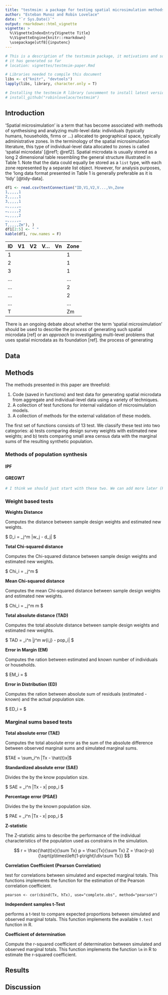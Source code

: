 ```yaml
---
title: "testmsim: a package for testing spatial microsimulation methods"
author: "Esteban Munoz and Robin Lovelace"
date: "`r Sys.Date()`"
output: rmarkdown::html_vignette
vignette: >
  %\VignetteIndexEntry{Vignette Title}
  %\VignetteEngine{knitr::rmarkdown}
  \usepackage[utf8]{inputenc}
---
```


```r
# This is a description of the testsmsim package, it motivations and some results
# it has generated so far
# location: vignettes/testmsim-paper.Rmd

# Libraries needed to compile this document
libs <- c("knitr", "devtools")
lapply(libs, library, character.only = T)

# Installing the testmsim R library (uncomment to install latest version)
# install_github("robinlovelace/testmsim")
```

## Introduction

'Spatial microsimulation' is a term that has become associated with methods
of synthesising and analyzing multi-level data: individuals (typically humans,
households, firms or ...) allocated to geographical space, typically
administrative zones. In the terminology of the spatial microsimulation
literature, this type of individual-level data allocated to zones is
called 'spatial microdata' [@ref1; @ref2]. Spatial microdata is usually
stored as a long 2 dimensional table resembling the general structure
illustrated in Table 1. Note that the data could equally be stored as
a `list` type, with each zone represented by a separate list object. However,
for analysis purposes, the 'long data format presented in Table 1 is
generally preferable as it is 'tidy' [@tidy-data].


```r
df1 <- read.csv(textConnection("ID,V1,V2,V...,Vn,Zone
1,,,,,1
2,,,,,1
3,,,,,1
…,,,,,…
…,,,,,2
…,,,,,2
…,,,,,…
T,,,,,Zm"), )
df1[2:5] <- " "
kable(df1, row.names = F)
```

|ID |V1 |V2 |V... |Vn |Zone |
|:--|:--|:--|:----|:--|:----|
|1  |   |   |     |   |1    |
|2  |   |   |     |   |1    |
|3  |   |   |     |   |1    |
|…  |   |   |     |   |…    |
|…  |   |   |     |   |2    |
|…  |   |   |     |   |2    |
|…  |   |   |     |   |…    |
|T  |   |   |     |   |Zm   |


There is an ongoing debate about whether the term 'spatial microsimulation'
should be used to describe the *process* of generating such spatial microdata
[ref] or an *approach* to investigating multi-level problems that uses spatial
microdata as its foundation [ref].
the process of generating 

## Data

## Methods

The methods presented in this paper are threefold: 

1. Code (saved in functions) and test data for generating spatial microdata from 
	aggregate and individual-level data using a variety of techniques.
2. A collection of test functions for internal validation of microsimulation models.
3. A collection of methods for the external validation of these models.

The first set of functions consists of 13 test. We classify these test into two
categories: a) tests comparing design survey weights with estimated new weights;
and b) tests comparing small area census data with the marginal sums of the 
resulting synthetic population.

### Methods of population synthesis

#### IPF

#### GREGWT

```r
# I think we should just start with these two. We can add more later (RL)
```

### Weight based tests

**Weights Distance**

Computes the distance between sample design weights and estimated new
weights.

$ D_i = \sum_j^m |w_j - d_j| $

**Total Chi-squared distance**

Computes the Chi-squared distance between sample design weights and
estimated new weights.

$ Chi_i = \sum_j^m \frac{\left( w_j \times d_j\right)^2 }{2d_j} $

**Mean Chi-squared distance**

Computes the mean Chi-squared distance between sample design weights and
estimated new weights.

$ \theta Chi_i = \sum_j^m \frac{\left(w_j \times d_j\right)^2 }{2d_j} \div m $

**Total absolute distance (TAD)**

Computes the total absolute distance between sample design weights and
estimated new weights.

$ TAD = \sum_i^n \left|\sum_j^m w_{i,j} - pop_i\right| $

**Error in Margin (EM)**

Computes the ration between estimated and known number of individuals or
households.

$ EM_i = \frac{\sum w_j - pop_i}{pop_i} $

**Error in Distribution (ED)**

Computes the ration between absolute sum of residuals (estimated - known)
and the actual population size.

$ ED_i = \frac{|\sum w_j - pop_i|}{pop_i} $

### Marginal sums based tests

**Total absolute error (TAE)**

Computes the total absolute error as the sum of the absolute difference
between observed marginal sums and simulated marginal sums.

$TAE = \sum_i^n |Tx - \hat{t}x|$

**Standardized absolute error (SAE)**

Divides the \code{\link{getTAE}} by the know population size.

$ SAE = \sum_i^n |Tx - \hat{t}x| \div pop_i $

**Percentage error (PSAE)**

Divides the \code{\link{getSAE}} by the known population size.

$ PAE = \sum_i^n |Tx - \hat{t}x| \div pop_i \times 100 $

**Z-statistic**

The Z-statistic aims to describe the performance of the individual
characteristics of the population used as constrains in the simulation.

$$
   r = \frac{\hat{t}x}{\sum Tx}
   p = \frac{Tx}{\sum Tx}
   Z = \frac{r-p}{\sqrt{p\times\left(1-p\right)\div\sum Tx}}
$$

**Correlation Coefficient (Pearson Correlation)**

test for correlations between simulated and expected marginal totals. This
functions implements the \code{\link[stats]{cor}} function for the
estimation of the Pearson correlation coefficient.

``pearson <- cor(cbind(Tx, hTx), use="complete.obs", method="pearson")``

**Independent samples t-Test**

performs a t-test to compare expected proportions between simulated and
observed marginal totals. This function implements the
available `t.test` function in R.

**Coefficient of determination**

Compute the r-squared coefficient of determination between simulated and
observed marginal totals. This function implements the function `lm` in R 
to estimate the r-squared coefficient.

## Results

## Discussion